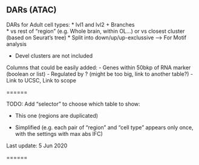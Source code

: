 ## DARs (ATAC)

<!-- There are several tables (can be merged):  -->

<!-- - Adult cell types: **73892 rows**  (58590 positive, 14302 negative FC) -->
<!-- Ignoring clusters without RNA match (i.e. starting by "ATAC_"..): **63k rows** -->

<!-- - Branches: 7263 rows -->

<!-- Union: **80155** rows -->

DARs for Adult cell types: 
* lvl1 and lvl2 + Branches   
* vs rest of "region" (e.g. Whole brain, within OL...) or vs closest cluster (based on Seurat's tree)
* Split into down/up/up-exclussive --> For Motif analysis

* Devel clusters are not included 


Columns that could be easily added: 
- Genes within 50bkp of RNA marker (boolean or list)
- Regulated by <tf/motif>? (might be too big, link to another table?)
- Link to UCSC, Link to scope


======

TODO: Add "selector" to choose which table to show: 

* This one (regions are duplicated)

* Simplified (e.g. each  pair of "region" and "cell type" appears only once, with the settings with max abs lFC)

Last update: 5 Jun 2020

======

<!-- # ```{r eval=FALSE} -->
<!-- # dar <- readRDS("/ddn1/vol1/staging/leuven/stg_00002/lcb/saibar/Projects/runs_cisTopic/20191216_adultPupa72_warpLDA/04_Markers/Seurat_markers_AdultClusters/seurat_AdultClusters_markers_cellType_wGenes.Rds") -->
<!-- #  -->
<!-- # darBranches <- readRDS("/ddn1/vol1/staging/leuven/stg_00002/lcb/saibar/Projects/runs_cisTopic/20191216_adultPupa72_warpLDA/04_Markers/Seurat_markers_BranchesAdult_4/seurat_BranchMarkers_markers_clType_wGenes.Rds") -->
<!-- # ``` -->
